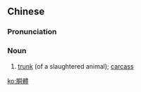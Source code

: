 {{also|胴体}}
==Chinese==
{{zh-forms|s=胴体}}

===Pronunciation===
{{zh-pron
|m=dòngtǐ
|cat=n
}}

===Noun===
{{zh-noun}}

# [[trunk]] (of a slaughtered animal); [[carcass]]

[[ko:胴體]]
